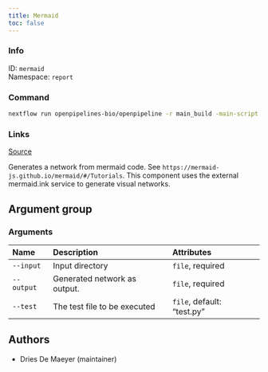 ```yaml
---
title: Mermaid
toc: false
---
```


::: {.column-margin}

### Info

ID: `mermaid`  
Namespace: `report`

### Command

```bash
nextflow run openpipelines-bio/openpipeline -r main_build -main-script target/nextflow/report/mermaid/main.nf --help
```

### Links
[Source](https://github.com/openpipelines-bio/openpipeline/blob/main/src/report/mermaid){.btn-action .btn-sm .btn-info .btn role="button"}
:::

Generates a network from mermaid code. See `https://mermaid-js.github.io/mermaid/#/Tutorials`. This component uses the external mermaid.ink service to generate visual networks.


## Argument group

### Arguments



|Name       |Description                  |Attributes                 |
|:----------|:----------------------------|:--------------------------|
|`--input`  |Input directory              |`file`, required           |
|`--output` |Generated network as output. |`file`, required           |
|`--test`   |The test file to be executed |`file`, default: "test.py" |

## Authors

 * Dries De Maeyer  (maintainer)
